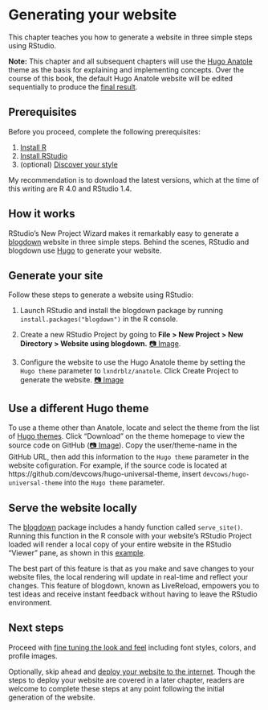 # Generating your website {#generate}

This chapter teaches you how to generate a website in three simple steps using RStudio. 

:::design
**Note:** This chapter and all subsequent chapters will use the [Hugo Anatole](https://themes.gohugo.io/theme/anatole/) theme as the basis for explaining and implementing concepts. Over the course of this book, the default Hugo Anatole website will be edited sequentially to produce the [final result](https://r4sites-anatole-custom.netlify.app/).
:::

## Prerequisites

Before you proceed, complete the following prerequisites:

1. [Install R](https://cran.rstudio.com/)
2. [Install RStudio](https://www.rstudio.com/products/rstudio/download/#download)
3. (optional) [Discover your style](#choose-theme)

My recommendation is to download the latest versions, which at the time of this writing are R 4.0 and RStudio 1.4.

## How it works

RStudio's New Project Wizard makes it remarkably easy to generate a [blogdown](https://bookdown.org/yihui/blogdown/) website in three simple steps. Behind the scenes, RStudio and blogdown use [Hugo](https://gohugo.io/) to generate your website.

## Generate your site{#generate-site}

Follow these steps to generate a website using RStudio:

1. Launch RStudio and install the blogdown package by running `install.packages("blogdown")` in the R console.

2. Create a new RStudio Project by going to **File > New Project > New Directory > Website using blogdown.** [📷 Image](https://i.imgur.com/eDg7V2k.png).

3. Configure the website to use the Hugo Anatole theme by setting the `Hugo theme` parameter to `lxndrblz/anatole`. Click Create Project to generate the website. [📷 Image](https://i.imgur.com/0DxkDHe.png)

## Use a different Hugo theme

To use a theme other than Anatole, locate and select the theme from the list of [Hugo themes](https://themes.gohugo.io/). Click "Download" on the theme homepage to view the source code on GitHub ([📷 Image](https://i.imgur.com/ld35gNP.png)). Copy the user/theme-name in the GitHub URL, then add this information to the `Hugo theme` parameter in the website cofiguration. For example, if the source code is located at https://github.com/devcows/hugo-universal-theme, insert `devcows/hugo-universal-theme` into the `Hugo theme` parameter.

## Serve the website locally {#serve-site}

The [blogdown](https://bookdown.org/yihui/blogdown/) package includes a handy function called `serve_site()`. Running this function in the R console with your website's RStudio Project loaded will render a local copy of your entire website in the RStudio "Viewer" pane, as shown in this [example](https://i.imgur.com/oxZgeqM.png).

The best part of this feature is that as you make and save changes to your website files, the local rendering will update in real-time and reflect your changes. This feature of blogdown, known as LiveReload, empowers you to test ideas and receive instant feedback without having to leave the RStudio environment.

## Next steps

Proceed with [fine tuning the look and feel](#fine-tune) including font styles, colors, and profile images.

Optionally, skip ahead and [deploy your website to the internet](#deploy). Though the steps to deploy your website are covered in a later chapter, readers are welcome to complete these steps at any point following the initial generation of the website.


